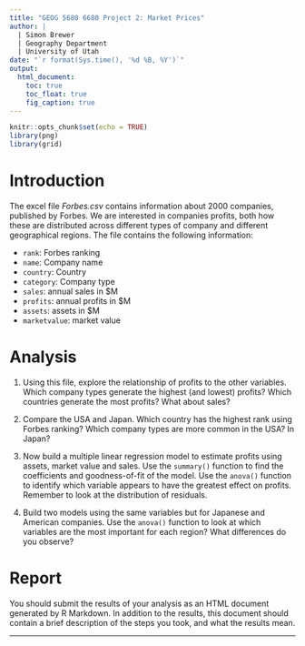 ```yaml
---
title: "GEOG 5680 6680 Project 2: Market Prices"
author: | 
  | Simon Brewer
  | Geography Department
  | University of Utah
date: "`r format(Sys.time(), '%d %B, %Y')`"
output:
  html_document:
    toc: true
    toc_float: true
    fig_caption: true
---
```


```r
knitr::opts_chunk$set(echo = TRUE)
library(png)
library(grid)
```

# Introduction

The excel file *Forbes.csv* contains information about 2000 companies, published by Forbes. We are interested in companies profits, both how these are distributed across different types of company and different geographical regions. The file contains the following information:

- `rank`: Forbes ranking
- `name`: Company name
- `country`: Country
- `category`: Company type
- `sales`: annual sales in $M
- `profits`: annual profits in $M
- `assets`: assets in $M
- `marketvalue`: market value

# Analysis

1. Using this file, explore the relationship of profits to the other variables. Which company types generate the highest (and lowest) profits? Which countries generate the most profits? What about sales?

2. Compare the USA and Japan. Which country has the highest rank using Forbes ranking? Which company types are more common in the USA? In Japan?

3. Now build a multiple linear regression model to estimate profits using assets, market value and sales. Use the `summary()` function to find the coefficients and goodness-of-fit of the model. Use the `anova()` function to identify which variable appears to have the greatest effect on profits. Remember to look at the distribution of residuals. 

4. Build two models using the same variables but for Japanese and American companies. Use the `anova()` function to look at which variables are the most important for each region? What differences do you observe?

# Report

You should submit the results of your analysis as an HTML document generated by R Markdown. In addition to the results, this document should contain a brief description of the steps you took, and what the results mean. 

---
